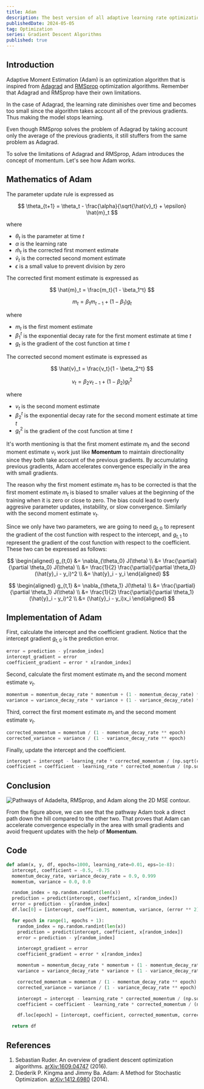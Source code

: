 ```yaml
---
title: Adam
description: The best version of all adaptive learning rate optimization algorithms
publishedDate: 2024-05-05
tag: Optimization
series: Gradient Descent Algorithms
published: true
---
```


## Introduction

Adaptive Moment Estimation (Adam) is an optimization algorithm that is inspired from
[Adagrad](/posts/adagrad) and [RMSprop](/posts/rmsprop) optimization algorithms.
Remember that Adagrad and RMSprop have their own limitations.

In the case of Adagrad, the learning rate diminishes over time and becomes
too small since the algorithm takes account all of the previous gradients.
Thus making the model stops learning.

Even though RMSprop solves the problem of Adagrad by taking account only
the average of the previous gradients, it still stuffers from
the same problem as Adagrad.

To solve the limitations of Adagrad and RMSprop,
Adam introduces the concept of momentum.
Let's see how Adam works.

## Mathematics of Adam

The parameter update rule is expressed as

$$
\theta_{t+1} = \theta_t - \frac{\alpha}{\sqrt{\hat{v}_t} + \epsilon} \hat{m}_t
$$

where

- $\theta_t$ is the parameter at time $t$
- $\alpha$ is the learning rate
- $\hat{m}_t$ is the corrected first moment estimate
- $\hat{v}_t$ is the corrected second moment estimate
- $\epsilon$ is a small value to prevent division by zero

The corrected first moment estimate is expressed as

$$
\hat{m}_t = \frac{m_t}{1 - \beta_1^t}
$$

$$
m_t = \beta_1 m_{t-1} + (1 - \beta_1) g_t
$$

where

- $m_t$ is the first moment estimate
- $\beta_1^t$ is the exponential decay rate for the first moment estimate at time $t$
- $g_t$ is the gradient of the cost function at time $t$

The corrected second moment estimate is expressed as

$$
\hat{v}_t = \frac{v_t}{1 - \beta_2^t}
$$

$$
v_t = \beta_2 v_{t-1} + (1 - \beta_2) g_t^2
$$

where

- $v_t$ is the second moment estimate
- $\beta_2^t$ is the exponential decay rate for the second moment estimate at time $t$
- $g_t^2$ is the gradient of the cost function at time $t$

It's worth mentioning is that the first moment estimate $m_t$ and the second moment estimate $v_t$
work just like **Momentum** to maintain directionality since they both take account of the previous gradients.
By accumulating previous gradients, Adam accelerates convergence especially in the area
with small gradients.

The reason why the first moment estimate $m_t$ has to be corrected is that the first moment estimate $m_t$ is biased to
smaller values at the beginning of the training when it is zero or close to zero.
The bias could lead to overly aggresive parameter updates, instability, or slow convergence.
Similarly with the second moment estimate $v_t$.

Since we only have two parameters, we are going to need $g_{t,0}$
to represent the gradient of the cost function with respect to the intercept,
and $g_{t,1}$ to represent the gradient of the cost function with respect to the coefficient.
These two can be expressed as follows:

$$
\begin{aligned}
  g_{t,0} &= \nabla_{\theta_0} J(\theta) \\
  &= \frac{\partial}{\partial \theta_0} J(\theta) \\
  &= \frac{1}{2} \frac{\partial}{\partial \theta_0} (\hat{y}_i - y_i)^2 \\
  &= \hat{y}_i - y_i
\end{aligned}
$$

$$
\begin{aligned}
  g_{t,1} &= \nabla_{\theta_1} J(\theta) \\
  &= \frac{\partial}{\partial \theta_1} J(\theta) \\
  &= \frac{1}{2} \frac{\partial}{\partial \theta_1} (\hat{y}_i - y_i)^2 \\
  &= (\hat{y}_i - y_i)x_i
\end{aligned}
$$

## Implementation of Adam

First, calculate the intercept and the coefficient gradient.
Notice that the intercept gradient $g_{t,0}$ is the prediction error.

```python
error = prediction - y[random_index]
intercept_gradient = error
coefficient_gradient = error * x[random_index]
```

Second, calculate the first moment estimate $m_t$ and the second moment estimate $v_t$.

```python
momentum = momentum_decay_rate * momentum + (1 - momentum_decay_rate) * intercept_gradient
variance = variance_decay_rate * variance + (1 - variance_decay_rate) * (coefficient_gradient ** 2)
```

Third, correct the first moment estimate $m_t$ and the second moment estimate $v_t$.

```python
corrected_momentum = momentum / (1 - momentum_decay_rate ** epoch)
corrected_variance = variance / (1 - variance_decay_rate ** epoch)
```

Finally, update the intercept and the coefficient.

```python
intercept = intercept - learning_rate * corrected_momentum / (np.sqrt(corrected_variance) + eps)
coefficient = coefficient - learning_rate * corrected_momentum / (np.sqrt(corrected_variance) + eps)
```

## Conclusion

![Pathways of Adadelta, RMSprop, and Adam along the 2D MSE contour.](/assets/posts/adam/pathways.png "Pathways of Adadelta, RMSprop, and Adam along the 2D MSE contour.")

From the figure above, we can see that the pathway Adam took a direct path down the hill compared to the other two.
That proves that Adam can accelerate convergence especially in the area with small gradients and avoid
frequent updates with the help of **Momentum**.

## Code

```python
def adam(x, y, df, epochs=1000, learning_rate=0.01, eps=1e-8):
  intercept, coefficient = -0.5, -0.75
  momentum_decay_rate, variance_decay_rate = 0.9, 0.999
  momentum, variance = 0.0, 0.0

  random_index = np.random.randint(len(x))
  prediction = predict(intercept, coefficient, x[random_index])
  error = prediction - y[random_index]
  df.loc[0] = [intercept, coefficient, momentum, variance, (error ** 2) / 2]

  for epoch in range(1, epochs + 1):
    random_index = np.random.randint(len(x))
    prediction = predict(intercept, coefficient, x[random_index])
    error = prediction - y[random_index]

    intercept_gradient = error
    coefficient_gradient = error * x[random_index]

    momentum = momentum_decay_rate * momentum + (1 - momentum_decay_rate) * intercept_gradient
    variance = variance_decay_rate * variance + (1 - variance_decay_rate) * (coefficient_gradient ** 2)

    corrected_momentum = momentum / (1 - momentum_decay_rate ** epoch)
    corrected_variance = variance / (1 - variance_decay_rate ** epoch)

    intercept = intercept - learning_rate * corrected_momentum / (np.sqrt(corrected_variance) + eps)
    coefficient = coefficient - learning_rate * corrected_momentum / (np.sqrt(corrected_variance) + eps)

    df.loc[epoch] = [intercept, coefficient, corrected_momentum, corrected_variance, (error ** 2) / 2]

  return df
```

## References

1. Sebastian Ruder. An overview of gradient descent optimization algorithms. [arXiv:1609.04747](https://arxiv.org/abs/1609.04747) (2016).
2. Diederik P. Kingma and Jimmy Ba. Adam: A Method for Stochastic Optimization. [arXiv:1412.6980](https://arxiv.org/abs/1412.6980) (2014).